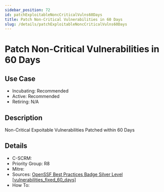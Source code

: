 ```yaml
---
sidebar_position: 72
id: patchExploitableNoncCriticalVulns60Days
title: Patch Non-Critical Vulnerabilities in 60 Days
slug: /details/patchExploitableNoncCriticalVulns60Days
---
```


# Patch Non-Critical Vulnerabilities in 60 Days

## Use Case

- Incubating: Recommended
- Active: Recommended
- Retiring: N/A

## Description

Non-Critical Expoitable Vulnerabilities Patched within 60 Days

## Details

- C-SCRM: 
- Priority Group: R8
- Mitre: 
- Sources: [OpenSSF Best Practices Badge Silver Level [vulnerabilities_fixed_60_days]](https://www.bestpractices.dev/en/criteria#0.vulnerabilities_fixed_60_days)
- How To: 

